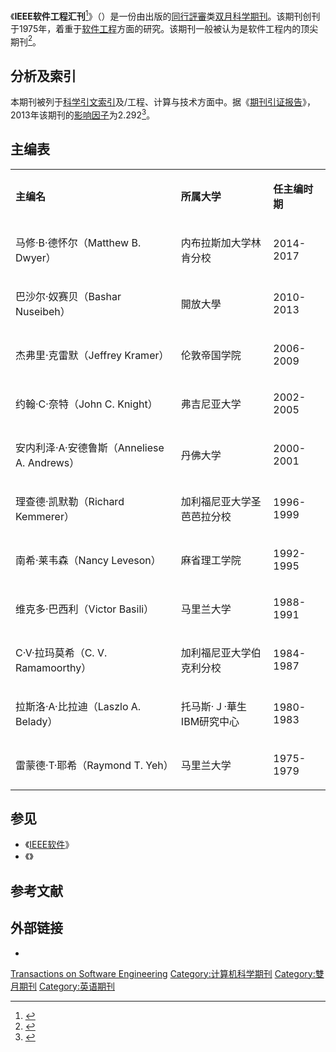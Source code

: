 {{Infobox journal
| cover = 
| editor = {{tsl|en|Nenad Medvidović|奈纳德·麦德夫多维克}}
| discipline = [[软件工程|软件工程]]
| abbreviation = IEEE Trans. Softw. Eng.
| publisher = {{tsl|en|IEEE Computer Society|IEEE计算机学会}}
| country =
| language = 英文
| frequency = 双月刊
| history = 1975–今
| openaccess = 
| license =
| impact = 3.331
| impact-year =2017
| website = https://www.computer.org/csdl/journal/ts
| link1 = http://ieeexplore.ieee.org/xpl/RecentIssue.jsp?punumber=32
| link1-name = 在线访问
| link2 = http://ieeexplore.ieee.org/servlet/opac?punumber=32 
| link2-name = 在线档案
| JSTOR = 
| OCLC = 1434336
| LCCN = 75644175 
| CODEN = IESEDJ
| ISSN = 0098-5589
| eISSN = 1939-3520
}}
《'''IEEE软件工程汇刊'''<ref>{{cite web |author1=万跃华 |title=2013年SCI收录软件工程学科期刊106种目录 |url=http://blog.sciencenet.cn/blog-57081-726820.html |website=科学网 |accessdate=2021-01-02 |archive-date=2017-10-08 |archive-url=https://web.archive.org/web/20171008195940/http://blog.sciencenet.cn/blog-57081-726820.html |dead-url=no }}</ref>》（{{lang-en|'''IEEE Transactions on Software Engineering'''}}）是一份由{{tsl|en|IEEE Computer Society|IEEE计算机学会}}出版的[[同行評審|同行評審]]类[[科学期刊|双月科学期刊]]。该期刊创刊于1975年，着重于[[软件工程|软件工程]]方面的研究。该期刊一般被认为是软件工程内的顶尖期刊<ref>{{cite journal |author=Wohlin, Claes |title=An analysis of the most cited articles in software engineering journals — 2000 |journal=《{{tsl|en|Information and Software Technology|信息与软件技术|Information and Software Technology}}》 |volume=49 |pages=2–11 |year=2007 |url=http://gridbus.org/press/MostCited-ArticliesIn-SoftwareEngineering-1986-2005.pdf |doi=10.1016/j.infsof.2006.08.004 |access-date=2008-01-17 |archive-url=https://web.archive.org/web/20080722215253/http://gridbus.org/press/MostCited-ArticliesIn-SoftwareEngineering-1986-2005.pdf |archive-date=2008-07-22 |deadurl=yes }}</ref>。

==分析及索引==
本期刊被列于[[科学引文索引|科学引文索引]]及{{tsl|en|Current Contents|当前内容}}/工程、计算与技术方面中。据《[[期刊引证报告|期刊引证报告]]》，2013年该期刊的[[影响因子|影响因子]]为2.292<ref name=WoS>{{cite book |year=2013 |chapter=IEEE Transactions on Software Engineering |title=2011 Journal Citation Reports |publisher=[[汤森路透|Thomson Reuters]] |edition=Science |series=[[Web_of_Science|Web of Science]]|title-link=Journal Citation Reports }}</ref>。

== 主编表 ==

{|
| '''主编名'''
| '''所属大学'''
| '''任主编时期'''
|-
| 马修·B·德怀尔（Matthew B. Dwyer）
| 内布拉斯加大学林肯分校
| 2014-2017
|-
| 巴沙尔·奴赛贝（Bashar Nuseibeh）
| 開放大學
| 2010-2013
|-
| 杰弗里·克雷默（Jeffrey Kramer）
| 伦敦帝国学院
| 2006-2009
|-
| 约翰·C·奈特（John C. Knight）
| 弗吉尼亚大学
| 2002-2005
|-
| 安内利泽·A·安德鲁斯（Anneliese A. Andrews）
| 丹佛大学
| 2000-2001
|-
| 理查德·凯默勒（Richard Kemmerer）
| 加利福尼亚大学圣芭芭拉分校
| 1996-1999
|-
| 南希·莱韦森（Nancy Leveson）
| 麻省理工学院
| 1992-1995
|-
| 维克多·巴西利（Victor Basili）
| 马里兰大学
| 1988-1991
|-
| C·V·拉玛莫希（C. V. Ramamoorthy）
| 加利福尼亚大学伯克利分校
| 1984-1987
|-
| 拉斯洛·A·比拉迪（Laszlo A. Belady）
| 托马斯·Ｊ·華生IBM研究中心
| 1980-1983
|-
| 雷蒙德·T·耶希（Raymond T. Yeh） 
| 马里兰大学
| 1975-1979
|}

==参见==
* 《[[IEEE软件|IEEE软件]]》
* 《{{tsl|en|IET Software|IET软件}}》

==参考文献==
{{reflist}}

==外部链接==
* {{Official website|http://www.computer.org/portal/web/tse/about}}

[[Category:IEEE學術期刊|Transactions on Software Engineering]]
[[Category:计算机科学期刊|Category:计算机科学期刊]]
[[Category:雙月期刊|Category:雙月期刊]]
[[Category:英语期刊|Category:英语期刊]]